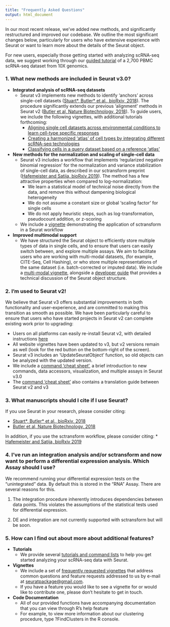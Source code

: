 ```yaml
---
title: "Frequently Asked Questions"
output: html_document
---
```


In our most recent release, we've added new methods, and significantly restructured and improved our codebase. We outline the most significant changes below, particularly for users who have extensive experience with Seurat or want to learn more about the details of the Seurat object.

For new users, especially those getting started with analyzing scRNA-seq data, we suggest working through our [guided tutorial](pbmc3k_tutorial.html) of a 2,700 PBMC scRNA-seq dataset from 10X genomics.

### 1. What new methods are included in Seurat v3.0?

* **Integrated analysis of scRNA-seq datasets**
    * Seurat v3 implements new methods to identify 'anchors' across single-cell datasets ([Stuart\*, Butler\* et al., bioRxiv, 2018](https://www.biorxiv.org/content/10.1101/460147v1)). The procedure significantly extends our previous 'alignment' methods in Seurat v2 ([Butler et al, Nature Biotechnology, 2018](https://www.nature.com/articles/nbt.4096)). To guide users, we include the following vignettes, with additional tutorials forthcoming:
        * [Aligning single cell datasets across environmental conditions to learn cell-type specific responses](immune_alignment.html)
        * [Creating a harmonized 'atlas' of cell types by integrating different scRNA-seq technologies](integration.html)
        * [Classifying cells in a query dataset based on a reference 'atlas'](integration.html)

* **New methods for the normalization and scaling of single-cell data**
    * Seurat v3 includes a workflow that implements 'regularized negative binomial regression' for the normalization and variance stabilization of single-cell data, as described in our sctransform preprint ([Hafemeister and Satija, bioRxiv 2019](https://www.biorxiv.org/content/10.1101/576827v1)). The method has a few attractive properties when compared to log-normalization:
        * We learn a statistical model of technical noise directly from the data, and remove this without dampening biological heterogeneity
        * We do not assume a constant size or global 'scaling factor' for single cells
        * We do not apply heuristic steps, such as log-transformation, pseudocount addition, or z-scoring
    * We include a [vignette](sctransform_vignette.html) demonstrating the application of sctransform in a Seurat workflow 

* **Improved multimodal support**
    * We have structured the Seurat object to efficiently store multiple types of data in single cells, and to ensure that users can easily switch between, and explore multiple assays. We aim to facilitate users who are working with multi-modal datasets, (for example, CITE-Seq, Cell Hashing), or who store multiple representations of the same dataset (i.e. batch-corrected or imputed data). We include a [multi-modal vignette](multimodal_vignette.html), alongside a [developer guide](https://github.com/satijalab/seurat/wiki) that provides a technical discussion of the Seurat object structure.

### 2. I'm used to Seurat v2! 

We believe that Seurat v3 offers substantial improvements in both functionality and user-experience, and are committed to making this transition as smooth as possible. We have been particularly careful to ensure that users who have started projects in Seurat v2 can complete existing work prior to upgrading:

* Users on all platforms can easily re-install Seurat v2, with detailed instructions [here](install.html) 
* All website vignettes have been updated to v3, but v2 versions remain as well (look for the red button on the bottom-right of the screen).
* Seurat v3 includes an 'UpdateSeuratObject' function, so old objects can be analyzed with the updated version.
* We include a [command 'cheat sheet'](essential_commands.html), a brief introduction to new commands, data accessors, visualization, and multiple assays in Seurat v3.0
* The [command 'cheat sheet'](essential_commands.html) also contains a translation guide between Seurat v2 and v3

### 3. What manuscripts should I cite if I use Seurat?

If you use Seurat in your research, please consider citing:

* [Stuart\*, Butler\* et al., bioRxiv, 2018](https://www.biorxiv.org/content/10.1101/460147v1)
* [Butler et al, Nature Biotechnology, 2018](https://www.nature.com/articles/nbt.4096)

In addition, if you use the sctransform workflow, please consider citing:
 * [Hafemeister and Satija, bioRxiv 2019](https://www.biorxiv.org/content/10.1101/576827v1)

### 4. I've run an integration analysis and/or sctransform and now want to perform a differential expression analysis. Which Assay should I use?

We recommend running your differential expression tests on the "unintegrated" data. By default this is stored in the "RNA" Assay. There are several reasons for this. 

1. The integration procedure inherently introduces dependencies between data points. This violates the assumptions of the statistical tests used for differential expression.

2. DE and integration are not currently supported with sctransform but will be soon.

### 5. How can I find out about more about additional features?

* **Tutorials**
	* We provide several [tutorials and command lists](vignette_overview.html) to help you get started analyzing your scRNA-seq data with Seurat.  
* **Vignettes**
	* We include a set of [frequently requested vignettes](vignette_overview.html) that address common questions and feature requests addressed to us by e-mail at [seuratpackage@gmail.com](mailto:seuratpackage@gmail.com).
	* If you have a feature you would like to see a vignette for or would like to contribute one, please don't hesitate to get in touch.
* **Code Documentation**
	* All of our provided functions have accompanying documentation that you can view through R's help feature
	* For example, to view more information about our clustering procedure, type ?FindClusters in the R console.
